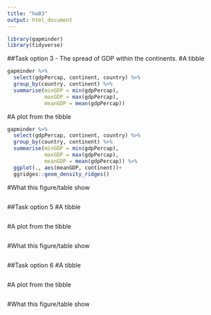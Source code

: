 ```yaml
---
title: "hw03"
output: html_document
---
```


```r
library(gapminder)
library(tidyverse)
```

##Task option 3 - The spread of GDP within the continents.
#A tibble
<!-- -->
```r
gapminder %>%
  select(gdpPercap, continent, country) %>%
  group_by(country, continent) %>%
  summarise(minGDP = min(gdpPercap),
            maxGDP = max(gdpPercap),
            meanGDP = mean(gdpPercap))

```

#A plot from the tibble
<!-- -->
```r
gapminder %>%
  select(gdpPercap, continent, country) %>%
  group_by(country, continent) %>%
  summarise(minGDP = min(gdpPercap),
            maxGDP = max(gdpPercap),
            meanGDP = mean(gdpPercap)) %>%
  ggplot(., aes(meanGDP, continent))+
  ggridges::geom_density_ridges()

```

#What this figure/table show
<!-- -->
```r

```

##Task option 5
#A tibble
<!-- -->
```r

```

#A plot from the tibble
<!-- -->
```r

```

#What this figure/table show
<!-- -->
```r

```


##Task option 6
#A tibble
<!-- -->
```r

```

#A plot from the tibble
<!-- -->
```r

```

#What this figure/table show
<!-- -->
```r

```

